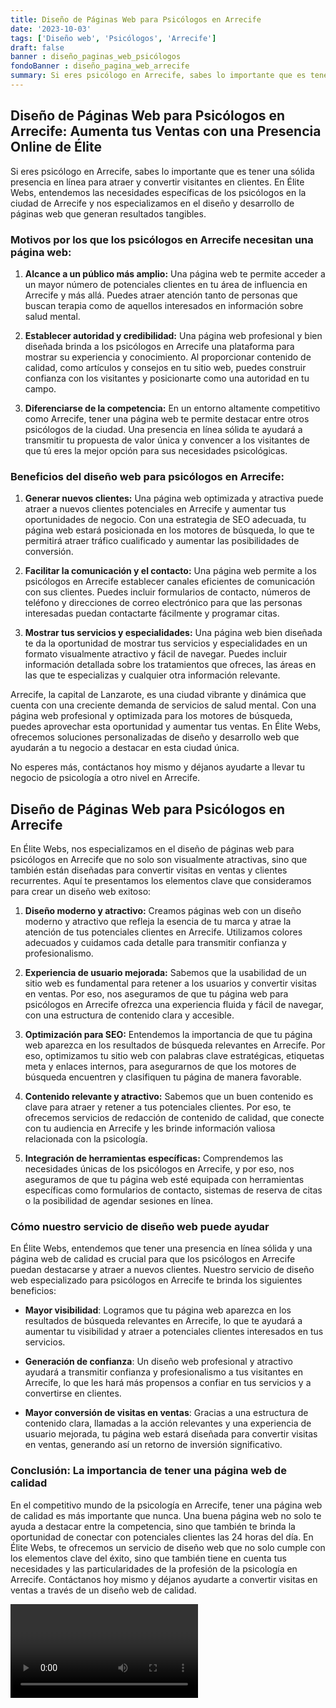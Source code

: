 ```yaml
---
title: Diseño de Páginas Web para Psicólogos en Arrecife
date: '2023-10-03'
tags: ['Diseño web', 'Psicólogos', 'Arrecife']
draft: false
banner : diseño_paginas_web_psicólogos
fondoBanner : diseño_pagina_web_arrecife
summary: Si eres psicólogo en Arrecife, sabes lo importante que es tener una sólida presencia en línea para atraer y convertir visitantes en clientes. En Élite Webs, entendemos las necesidades específicas de los psicólogos en la ciudad de Arrecife y nos especializamos en el diseño y desarrollo de páginas web que generan resultados tangibles.
---
```


## Diseño de Páginas Web para Psicólogos en Arrecife: Aumenta tus Ventas con una Presencia Online de Élite

Si eres psicólogo en Arrecife, sabes lo importante que es tener una sólida presencia en línea para atraer y convertir visitantes en clientes. En Élite Webs, entendemos las necesidades específicas de los psicólogos en la ciudad de Arrecife y nos especializamos en el diseño y desarrollo de páginas web que generan resultados tangibles.

### Motivos por los que los psicólogos en Arrecife necesitan una página web:

1. **Alcance a un público más amplio:** Una página web te permite acceder a un mayor número de potenciales clientes en tu área de influencia en Arrecife y más allá. Puedes atraer atención tanto de personas que buscan terapia como de aquellos interesados en información sobre salud mental.

2. **Establecer autoridad y credibilidad:** Una página web profesional y bien diseñada brinda a los psicólogos en Arrecife una plataforma para mostrar su experiencia y conocimiento. Al proporcionar contenido de calidad, como artículos y consejos en tu sitio web, puedes construir confianza con los visitantes y posicionarte como una autoridad en tu campo.

3. **Diferenciarse de la competencia:** En un entorno altamente competitivo como Arrecife, tener una página web te permite destacar entre otros psicólogos de la ciudad. Una presencia en línea sólida te ayudará a transmitir tu propuesta de valor única y convencer a los visitantes de que tú eres la mejor opción para sus necesidades psicológicas.

### Beneficios del diseño web para psicólogos en Arrecife:

1. **Generar nuevos clientes:** Una página web optimizada y atractiva puede atraer a nuevos clientes potenciales en Arrecife y aumentar tus oportunidades de negocio. Con una estrategia de SEO adecuada, tu página web estará posicionada en los motores de búsqueda, lo que te permitirá atraer tráfico cualificado y aumentar las posibilidades de conversión.

2. **Facilitar la comunicación y el contacto:** Una página web permite a los psicólogos en Arrecife establecer canales eficientes de comunicación con sus clientes. Puedes incluir formularios de contacto, números de teléfono y direcciones de correo electrónico para que las personas interesadas puedan contactarte fácilmente y programar citas.

3. **Mostrar tus servicios y especialidades:** Una página web bien diseñada te da la oportunidad de mostrar tus servicios y especialidades en un formato visualmente atractivo y fácil de navegar. Puedes incluir información detallada sobre los tratamientos que ofreces, las áreas en las que te especializas y cualquier otra información relevante.

Arrecife, la capital de Lanzarote, es una ciudad vibrante y dinámica que cuenta con una creciente demanda de servicios de salud mental. Con una página web profesional y optimizada para los motores de búsqueda, puedes aprovechar esta oportunidad y aumentar tus ventas. En Élite Webs, ofrecemos soluciones personalizadas de diseño y desarrollo web que ayudarán a tu negocio a destacar en esta ciudad única.

No esperes más, contáctanos hoy mismo y déjanos ayudarte a llevar tu negocio de psicología a otro nivel en Arrecife.

<GifSeo />

<Cta />

## Diseño de Páginas Web para Psicólogos en Arrecife

En Élite Webs, nos especializamos en el diseño de páginas web para psicólogos en Arrecife que no solo son visualmente atractivas, sino que también están diseñadas para convertir visitas en ventas y clientes recurrentes. Aquí te presentamos los elementos clave que consideramos para crear un diseño web exitoso:

1. **Diseño moderno y atractivo:** Creamos páginas web con un diseño moderno y atractivo que refleja la esencia de tu marca y atrae la atención de tus potenciales clientes en Arrecife. Utilizamos colores adecuados y cuidamos cada detalle para transmitir confianza y profesionalismo.

2. **Experiencia de usuario mejorada:** Sabemos que la usabilidad de un sitio web es fundamental para retener a los usuarios y convertir visitas en ventas. Por eso, nos aseguramos de que tu página web para psicólogos en Arrecife ofrezca una experiencia fluida y fácil de navegar, con una estructura de contenido clara y accesible.

3. **Optimización para SEO:** Entendemos la importancia de que tu página web aparezca en los resultados de búsqueda relevantes en Arrecife. Por eso, optimizamos tu sitio web con palabras clave estratégicas, etiquetas meta y enlaces internos, para asegurarnos de que los motores de búsqueda encuentren y clasifiquen tu página de manera favorable.

4. **Contenido relevante y atractivo:** Sabemos que un buen contenido es clave para atraer y retener a tus potenciales clientes. Por eso, te ofrecemos servicios de redacción de contenido de calidad, que conecte con tu audiencia en Arrecife y les brinde información valiosa relacionada con la psicología.

5. **Integración de herramientas específicas:** Comprendemos las necesidades únicas de los psicólogos en Arrecife, y por eso, nos aseguramos de que tu página web esté equipada con herramientas específicas como formularios de contacto, sistemas de reserva de citas o la posibilidad de agendar sesiones en línea.

### Cómo nuestro servicio de diseño web puede ayudar

En Élite Webs, entendemos que tener una presencia en línea sólida y una página web de calidad es crucial para que los psicólogos en Arrecife puedan destacarse y atraer a nuevos clientes. Nuestro servicio de diseño web especializado para psicólogos en Arrecife te brinda los siguientes beneficios:

- **Mayor visibilidad**: Logramos que tu página web aparezca en los resultados de búsqueda relevantes en Arrecife, lo que te ayudará a aumentar tu visibilidad y atraer a potenciales clientes interesados en tus servicios.

- **Generación de confianza**: Un diseño web profesional y atractivo ayudará a transmitir confianza y profesionalismo a tus visitantes en Arrecife, lo que les hará más propensos a confiar en tus servicios y a convertirse en clientes.

- **Mayor conversión de visitas en ventas**: Gracias a una estructura de contenido clara, llamadas a la acción relevantes y una experiencia de usuario mejorada, tu página web estará diseñada para convertir visitas en ventas, generando así un retorno de inversión significativo.

### Conclusión: La importancia de tener una página web de calidad

En el competitivo mundo de la psicología en Arrecife, tener una página web de calidad es más importante que nunca. Una buena página web no solo te ayuda a destacar entre la competencia, sino que también te brinda la oportunidad de conectar con potenciales clientes las 24 horas del día. En Élite Webs, te ofrecemos un servicio de diseño web que no solo cumple con los elementos clave del éxito, sino que también tiene en cuenta tus necesidades y las particularidades de la profesión de la psicología en Arrecife. Contáctanos hoy mismo y déjanos ayudarte a convertir visitas en ventas a través de un diseño web de calidad.

<Video />

<CtaBot job='Psicólogos' city='Arrecife'/>

<Gmaps query='Arrecife+españa+maps' />